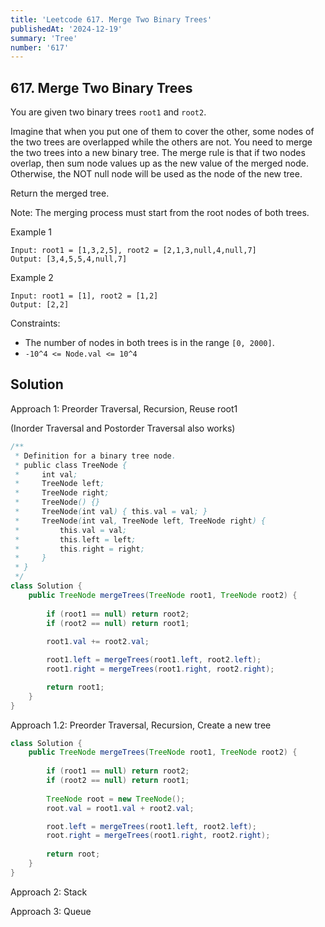 ```yaml
---
title: 'Leetcode 617. Merge Two Binary Trees'
publishedAt: '2024-12-19'
summary: 'Tree'
number: '617'
---
```


## 617. Merge Two Binary Trees

You are given two binary trees `root1` and `root2`.

Imagine that when you put one of them to cover the other, some nodes of the two trees are overlapped while the others are not. You need to merge the two trees into a new binary tree. The merge rule is that if two nodes overlap, then sum node values up as the new value of the merged node. Otherwise, the NOT null node will be used as the node of the new tree.

Return the merged tree.

Note: The merging process must start from the root nodes of both trees.


Example 1
`````
Input: root1 = [1,3,2,5], root2 = [2,1,3,null,4,null,7]
Output: [3,4,5,5,4,null,7]
`````

Example 2
`````
Input: root1 = [1], root2 = [1,2]
Output: [2,2]
`````


Constraints:

- The number of nodes in both trees is in the range `[0, 2000]`.
- `-10^4 <= Node.val <= 10^4`


## Solution
Approach 1: Preorder Traversal, Recursion, Reuse root1

(Inorder Traversal and Postorder Traversal also works)
````JAVA
/**
 * Definition for a binary tree node.
 * public class TreeNode {
 *     int val;
 *     TreeNode left;
 *     TreeNode right;
 *     TreeNode() {}
 *     TreeNode(int val) { this.val = val; }
 *     TreeNode(int val, TreeNode left, TreeNode right) {
 *         this.val = val;
 *         this.left = left;
 *         this.right = right;
 *     }
 * }
 */
class Solution {
    public TreeNode mergeTrees(TreeNode root1, TreeNode root2) {
        
        if (root1 == null) return root2;
        if (root2 == null) return root1;
        
        root1.val += root2.val;

        root1.left = mergeTrees(root1.left, root2.left);
        root1.right = mergeTrees(root1.right, root2.right);

        return root1;
    }
}
````

Approach 1.2: Preorder Traversal, Recursion, Create a new tree
````JAVA
class Solution {
    public TreeNode mergeTrees(TreeNode root1, TreeNode root2) {
        
        if (root1 == null) return root2;
        if (root2 == null) return root1;
        
        TreeNode root = new TreeNode();
        root.val = root1.val + root2.val;

        root.left = mergeTrees(root1.left, root2.left);
        root.right = mergeTrees(root1.right, root2.right);
        
        return root;
    }
}
````

Approach 2: Stack


Approach 3: Queue
